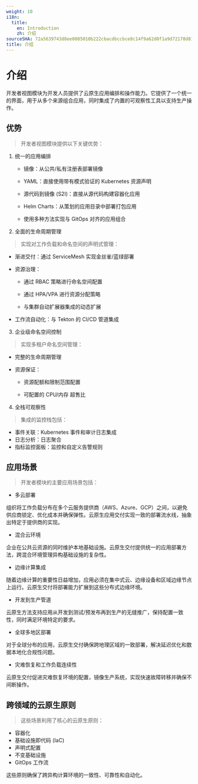 ```yaml
---
weight: 10
i18n:
  title:
    en: Introduction
    zh: 介绍
sourceSHA: 72a5639743d8ee0085010b222cbacdbccbce8c14f9a62d0f1a9d72178d81e434
title: 介绍
---
```


# 介绍

开发者视图模块为开发人员提供了云原生应用编排和操作能力。它提供了一个统一的界面，用于从多个来源组合应用，同时集成了内置的可观察性工具以支持生产操作。

## 优势

> 开发者视图模块提供以下关键优势：

1. 统一的应用编排

   - 镜像：从公共/私有注册表部署镜像

   - YAML：直接使用带有模式验证的 Kubernetes 资源声明

   - 源代码到镜像 (S2I)：直接从源代码构建容器化应用

   - Helm Charts：从策划的应用目录中部署打包应用

   - 使用多种方法实现与 GitOps 对齐的应用组合

2. 全面的生命周期管理

> 实现对工作负载和命名空间的声明式管理：

- 渐进交付：通过 ServiceMesh 实现金丝雀/蓝绿部署

- 资源治理：

  - 通过 RBAC 策略进行命名空间配置

  - 通过 HPA/VPA 进行资源分配策略

  - 与集群自动扩展器集成的动态扩展

- 工作流自动化：与 Tekton 的 CI/CD 管道集成

3. 企业级命名空间控制

> 实现多租户命名空间管理：

- 完整的生命周期管理

- 资源保证：

  - 资源配额和限制范围配置

  - 可配置的 CPU/内存 超售比

4. 全栈可观察性

> 集成的监控栈包括：

- 事件关联：Kubernetes 事件和审计日志集成
- 日志分析：日志聚合
- 指标监控面板：监控和自定义告警规则

## 应用场景

> 开发者模块的主要应用场景包括：

- 多云部署

组织将工作负载分布在多个云服务提供商（AWS、Azure、GCP）之间，以避免供应商锁定、优化成本并确保弹性。云原生应用交付实现一致的部署流水线，抽象出特定于提供商的实现。

- 混合云环境

企业在公共云资源的同时维护本地基础设施。云原生交付提供统一的应用部署方法，跨混合环境管理异构基础设施的复杂性。

- 边缘计算集成

随着边缘计算的重要性日益增加，应用必须在集中式云、边缘设备和区域边缘节点上运行。云原生交付将部署能力扩展到这些分布式边缘环境。

- 开发到生产管道

云原生方法支持应用从开发到测试/预发布再到生产的无缝推广，保持配置一致性，同时满足环境特定的要求。

- 全球多地区部署

对于全球分布的应用，云原生交付确保跨地理区域的一致部署，解决延迟优化和数据本地化合规性问题。

- 灾难恢复和工作负载连续性

云原生交付促进灾难恢复环境的配置，镜像生产系统，实现快速故障转移并确保不间断操作。

## 跨领域的云原生原则

> 这些场景利用了核心的云原生原则：

- 容器化
- 基础设施即代码 (IaC)
- 声明式配置
- 不变基础设施
- GitOps 工作流

这些原则确保了跨异构计算环境的一致性、可靠性和自动化。
